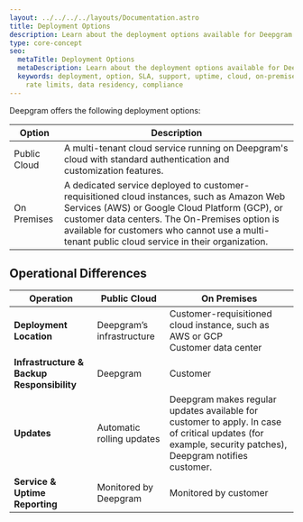 ```yaml
---
layout: ../../../../layouts/Documentation.astro
title: Deployment Options
description: Learn about the deployment options available for Deepgram services.
type: core-concept
seo:
  metaTitle: Deployment Options
  metaDescription: Learn about the deployment options available for Deepgram services.
  keywords: deployment, option, SLA, support, uptime, cloud, on-premises, on premises, on-premise, on premise, uptime reporting,
    rate limits, data residency, compliance
---
```


Deepgram offers the following deployment options:

| **Option**   | **Description**                                                                                                                                                                                                                                                                                 |
| ------------ | ----------------------------------------------------------------------------------------------------------------------------------------------------------------------------------------------------------------------------------------------------------------------------------------------- |
| Public Cloud | A multi-tenant cloud service running on Deepgram's cloud with standard authentication and customization features.                                                                                                                                                                               |
| On Premises  | A dedicated service deployed to customer-requisitioned cloud instances, such as Amazon Web Services (AWS) or Google Cloud Platform (GCP), or customer data centers. The On-Premises option is available for customers who cannot use a multi-tenant public cloud service in their organization. |

## Operational Differences

| **Operation**                              | **Public Cloud**          | **On Premises**                                                                                                                                          |
| ------------------------------------------ | ------------------------- | -------------------------------------------------------------------------------------------------------------------------------------------------------- |
| **Deployment Location**                    | Deepgram’s infrastructure | Customer-requisitioned cloud instance, such as AWS or GCP<br />Customer data center                                                                      |
| **Infrastructure & Backup Responsibility** | Deepgram                  | Customer                                                                                                                                                 |
| **Updates**                                | Automatic rolling updates | Deepgram makes regular updates available for customer to apply. In case of critical updates (for example, security patches), Deepgram notifies customer. |
| **Service & Uptime Reporting**             | Monitored by Deepgram     | Monitored by customer                                                                                                                                    |

